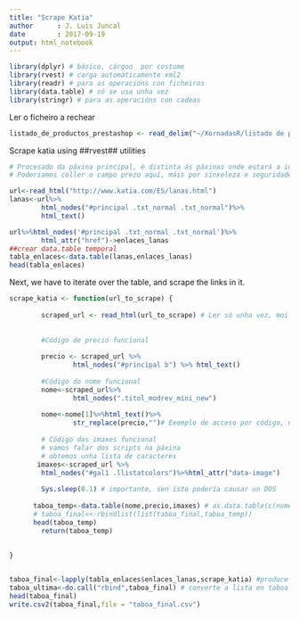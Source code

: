 ```yaml
---
title: "Scrape Katia"
author      : J. Luis Juncal
date        : 2017-09-19
output: html_notebook
---
```




```r
library(dplyr) # básico, cárgoo  por costume
library(rvest) # carga automáticamente xml2
library(readr) # para as operacións con ficheiros
library(data.table) # só se usa unha vez
library(stringr) # para as operacións con cadeas

```

Ler o ficheiro a rechear 

```r
listado_de_productos_prestashop <- read_delim("~/XornadasR/listado de productos prestashop.csv", ";", escape_double = FALSE, trim_ws = TRUE)
```

Scrape katia using ##rvest## utilities

```r
# Procesado da páxina principal, é distinta ás páxinas onde estará a información. 
# Poderiamos coller o campo prezo aquí, máis por sinxeleza e seguridade farémolo todo na mesma función

url<-read_html("http://www.katia.com/ES/lanas.html")
lanas<-url%>% 
        html_nodes("#principal .txt_normal .txt_normal")%>%
        html_text()

url%>%html_nodes('#principal .txt_normal .txt_normal')%>%
        html_attr("href")->enlaces_lanas
##crear data.table temporal
tabla_enlaces<-data.table(lanas,enlaces_lanas)
head(tabla_enlaces)
```



Next, we have to iterate over the table, and scrape the links in it.
```r
scrape_katia <- function(url_to_scrape) {
        
        scraped_url <- read_html(url_to_scrape) # Ler só unha vez, moi importante
        
        
        #Código de precio funcional
        
        precio <- scraped_url %>%
                html_nodes("#principal b") %>% html_text()
        
        #Código do nome funcional
        nome<-scraped_url%>%
                html_nodes(".titol_modrev_mini_new")
        
        nome<-nome[1]%>%html_text()%>%
                str_replace(precio,"")# Exemplo de acceso por código, non por CSS Selectors
        
        # Código das imaxes funcional
        # vamos falar dos scripts na páxina
        # obtemos unha lista de caracteres
       imaxes<-scraped_url %>%
        html_nodes("#gal1 .llistatcolors")%>%html_attr("data-image")
       
        Sys.sleep(0.1) # importante, sen isto podería causar un DOS
      
      taboa_temp<-data.table(nome,precio,imaxes) # as.data.table(c(nome,precio,imaxes)) daría como resultado un matriz 16x1
      # taboa_final<<-rbindlist(list(taboa_final,taboa_temp))
      head(taboa_temp)
        return(taboa_temp)
      
       
}


taboa_final<-lapply(tabla_enlaces$enlaces_lanas,scrape_katia) #produce unha lista, executar con coidado que é moi lenta
taboa_ultima<-do.call("rbind",taboa_final) # converte a lista en taboa
head(taboa_final)
write.csv2(taboa_final,file = "taboa_final.csv")
```